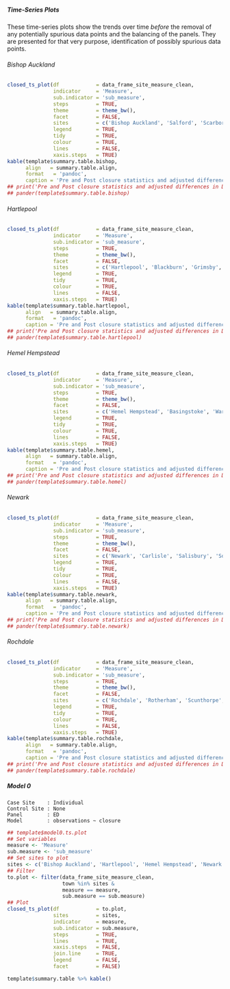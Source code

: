 ##### Time-Series Plots

These time-series plots show the trends over time *before* the removal of any potentially spurious data points and the balancing of the panels.  They are presented for that very purpose, identification of possibly spurious data points.

<!-- ###### Case Sites -->

<!-- ```{r template.time.series.plot.case, echo = FALSE, cache = FALSE, results = 'hide' eval = TRUE} -->
<!-- closed_ts_plot(df            = df_site_measure_clean, -->
<!--                indicator     = 'measure', -->
<!--                sub.indicator = 'submeasure', -->
<!--                steps         = TRUE, -->
<!--                theme         = theme_bw(), -->
<!--                tidy          = FALSE, -->
<!--                facet         = FALSE, -->
<!--                sites         = c('Bishop Auckland', 'Hartlepool', 'Hemel Hempstead', 'Newark', 'Rochdale'), -->
<!--                legend        = TRUE) -->
<!-- ``` -->

<!-- ###### Control Sites -->

<!-- ```{r template.time.series.plot.control, echo = FALSE, cache = FALSE, results = 'hide', eval = TRUE} -->
<!-- closed_ts_plot(df            = df_site_measure_clean, -->
<!--                indicator     = 'measure', -->
<!--                sub.indicator = 'submeasure', -->
<!--                steps         = TRUE, -->
<!--                theme         = theme_bw(), -->
<!--                tidy          = FALSE, -->
<!--                facet         = FALSE, -->
<!--                sites         = c('Salford', 'Scarborough', 'Whitehaven', -->
<!--                                  'Blackburn', 'Grimsby', 'Wigan', -->
<!--                                  'Basingstoke', 'Warwick', 'Yeovil', -->
<!--                                  'Carlisle', 'Salisbury', 'Southport', -->
<!--                                  'Rotherham', 'Scunthorpe', 'Wansbeck'), -->
<!--                legend        = TRUE) -->
<!-- ``` -->

###### Bishop Auckland
```r
closed_ts_plot(df            = data_frame_site_measure_clean,
               indicator     = 'Measure',
               sub.indicator = 'sub_measure',
               steps         = TRUE,
               theme         = theme_bw(),
               facet         = FALSE,
               sites         = c('Bishop Auckland', 'Salford', 'Scarborough', 'Whitehaven'),
               legend        = TRUE,
               tidy          = TRUE,
               colour        = TRUE,
               lines         = FALSE,
               xaxis.steps   = TRUE)
kable(template$summary.table.bishop,
      align   = summary.table.align,
      format   = 'pandoc',
      caption = 'Pre and Post closure statistics and adjusted differences in DESCRIPTION from the nine models tested in the Bishop Auckland cohort.')
## print('Pre and Post closure statistics and adjusted differences in DESCRIPTION from the nine models tested in the Bishop Auckland cohort.')
## pander(template$summary.table.bishop)

```


###### Hartlepool
```r
closed_ts_plot(df            = data_frame_site_measure_clean,
               indicator     = 'Measure',
               sub.indicator = 'sub_measure',
               steps         = TRUE,
               theme         = theme_bw(),
               facet         = FALSE,
               sites         = c('Hartlepool', 'Blackburn', 'Grimsby', 'Wigan'),
               legend        = TRUE,
               tidy          = TRUE,
               colour        = TRUE,
               lines         = FALSE,
               xaxis.steps   = TRUE)
kable(template$summary.table.hartlepool,
      align   = summary.table.align,
      format   = 'pandoc',
      caption = 'Pre and Post closure statistics and adjusted differences in DESCRIPTION from the nine models tested in the Hartlepool cohort.')
## print('Pre and Post closure statistics and adjusted differences in DESCRIPTION from the nine models tested in the Hartlepool cohort.')
## pander(template$summary.table.hartlepool)

```

###### Hemel Hempstead
```r
closed_ts_plot(df            = data_frame_site_measure_clean,
               indicator     = 'Measure',
               sub.indicator = 'sub_measure',
               steps         = TRUE,
               theme         = theme_bw(),
               facet         = FALSE,
               sites         = c('Hemel Hempstead', 'Basingstoke', 'Warwick', 'Yeovil'),
               legend        = TRUE,
               tidy          = TRUE,
               colour        = TRUE,
               lines         = FALSE,
               xaxis.steps   = TRUE)
kable(template$summary.table.hemel,
      align   = summary.table.align,
      format   = 'pandoc',
      caption = 'Pre and Post closure statistics and adjusted differences in DESCRIPTION from the nine models tested in the Hemel Hempstead cohort.')
## print('Pre and Post closure statistics and adjusted differences in DESCRIPTION from the nine models tested in the Hemel Hempstead cohort.')
## pander(template$summary.table.hemel)

```

###### Newark
```r
closed_ts_plot(df            = data_frame_site_measure_clean,
               indicator     = 'Measure',
               sub.indicator = 'sub_measure',
               steps         = TRUE,
               theme         = theme_bw(),
               facet         = FALSE,
               sites         = c('Newark', 'Carlisle', 'Salisbury', 'Southport'),
               legend        = TRUE,
               tidy          = TRUE,
               colour        = TRUE,
               lines         = FALSE,
               xaxis.steps   = TRUE)
kable(template$summary.table.newark,
      align   = summary.table.align,
      format   = 'pandoc',
      caption = 'Pre and Post closure statistics and adjusted differences in DESCRIPTION from the nine models tested in the Newark cohort.')
## print('Pre and Post closure statistics and adjusted differences in DESCRIPTION from the nine models tested in the Newark cohort.')
## pander(template$summary.table.newark)

```

###### Rochdale
```r
closed_ts_plot(df            = data_frame_site_measure_clean,
               indicator     = 'Measure',
               sub.indicator = 'sub_measure',
               steps         = TRUE,
               theme         = theme_bw(),
               facet         = FALSE,
               sites         = c('Rochdale', 'Rotherham', 'Scunthorpe', 'Wansbeck'),
               legend        = TRUE,
               tidy          = TRUE,
               colour        = TRUE,
               lines         = FALSE,
               xaxis.steps   = TRUE)
kable(template$summary.table.rochdale,
      align   = summary.table.align,
      format   = 'pandoc',
      caption = 'Pre and Post closure statistics and adjusted differences in DESCRIPTION from the nine models tested in the Rochdale cohort.')
## print('Pre and Post closure statistics and adjusted differences in DESCRIPTION from the nine models tested in the Rochdale cohort.')
## pander(template$summary.table.rochdale)

```
##### Model 0
`Case Site    : Individual`\
`Control Site : None`\
`Panel        : ED`\
`Model        : observations ~ closure`\

```r
## template$model0.ts.plot
## Set variables
measure <- 'Measure'
sub.measure <- 'sub_measure'
## Set sites to plot
sites <- c('Bishop Auckland', 'Hartlepool', 'Hemel Hempstead', 'Newark', 'Rochdale')
## Filter
to.plot <- filter(data_frame_site_measure_clean,
                  town %in% sites &
                  measure == measure,
                  sub.measure == sub.measure)
## Plot
closed_ts_plot(df            = to.plot,
               sites         = sites,
               indicator     = measure,
               sub.indicator = sub.measure,
               steps         = TRUE,
               lines         = TRUE,
               xaxis.steps   = FALSE,
               join.line     = TRUE,
               legend        = FALSE,
               facet         = FALSE)

```

```r
template$summary.table %>% kable()

```
